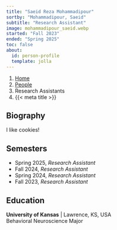 ---
title: "Saeid Reza Mohammadipour"
sortby: "Mohammadipour, Saeid"
subtitle: "Research Assistant"
image: mohammadipour_saeid.webp
started: "Fall 2023"
ended: "Spring 2025"
toc: false
about:
  id: person-profile
  template: jolla
---

```{=html}
<nav aria-label="breadcrumb">
  <ol class="breadcrumb">
    <li class="breadcrumb-item"><a href="../../index.html">Home</a></li>
    <li class="breadcrumb-item"><a href="../../people.html">People</a></li>
    <li class="breadcrumb-item active">Research Assistants</li>
    <li class="breadcrumb-item active" aria-current="page">{{< meta title >}}</li>
  </ol>
</nav>
```

:::{#person-profile}
## Biography
I like cookies!


## Semesters

- Spring 2025, *Research Assistant*
- Fall 2024, *Research Assistant*
- Spring 2024, *Research Assistant*
- Fall 2023, *Research Assistant*

## Education

**University of Kansas** | Lawrence, KS, USA<br />
Behavioral Neuroscience Major
:::
